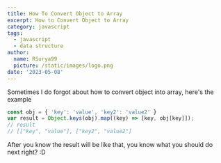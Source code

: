 ```yaml
---
title: How To Convert Object to Array
excerpt: How to Convert Object to Array
category: javascript
tags:
  - javascript
  - data structure
author:
  name: RSurya99
  picture: /static/images/logo.png
date: '2023-05-08'
---
```


Sometimes I do forgot about how to convert object into array, here's the example

```javascript
const obj = { 'key': 'value', 'key2': 'value2' }
var result = Object.keys(obj).map((key) => [key, obj[key]]);
// result
// [["key", "value"], ["key2", "value2"]
```

After you know the result will be like that, you know what you should do next right? :D
